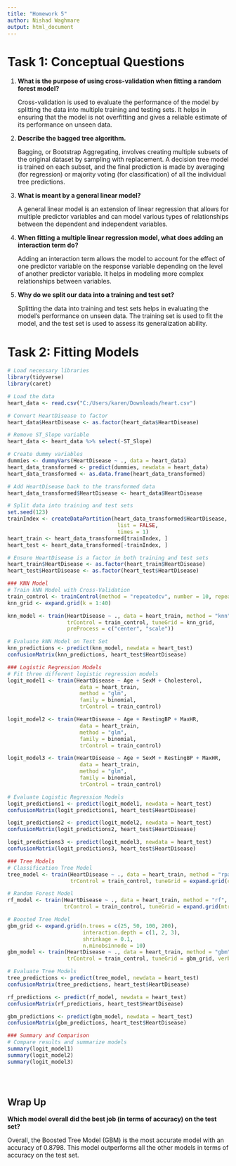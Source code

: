 ```yaml
---
title: "Homework 5"
author: Nishad Waghmare
output: html_document
---
```


# Task 1: Conceptual Questions

1.  **What is the purpose of using cross-validation when fitting a random forest model?**

    Cross-validation is used to evaluate the performance of the model by splitting the data into multiple training and testing sets. It helps in ensuring that the model is not overfitting and gives a reliable estimate of its performance on unseen data.

2.  **Describe the bagged tree algorithm.**

    Bagging, or Bootstrap Aggregating, involves creating multiple subsets of the original dataset by sampling with replacement. A decision tree model is trained on each subset, and the final prediction is made by averaging (for regression) or majority voting (for classification) of all the individual tree predictions.

3.  **What is meant by a general linear model?**

    A general linear model is an extension of linear regression that allows for multiple predictor variables and can model various types of relationships between the dependent and independent variables.

4.  **When fitting a multiple linear regression model, what does adding an interaction term do?**

    Adding an interaction term allows the model to account for the effect of one predictor variable on the response variable depending on the level of another predictor variable. It helps in modeling more complex relationships between variables.

5.  **Why do we split our data into a training and test set?**

    Splitting the data into training and test sets helps in evaluating the model's performance on unseen data. The training set is used to fit the model, and the test set is used to assess its generalization ability.

# Task 2: Fitting Models

```r
# Load necessary libraries
library(tidyverse)
library(caret)

# Load the data
heart_data <- read.csv("C:/Users/karen/Downloads/heart.csv")

# Convert HeartDisease to factor
heart_data$HeartDisease <- as.factor(heart_data$HeartDisease)

# Remove ST_Slope variable
heart_data <- heart_data %>% select(-ST_Slope)

# Create dummy variables
dummies <- dummyVars(HeartDisease ~ ., data = heart_data)
heart_data_transformed <- predict(dummies, newdata = heart_data)
heart_data_transformed <- as.data.frame(heart_data_transformed)

# Add HeartDisease back to the transformed data
heart_data_transformed$HeartDisease <- heart_data$HeartDisease

# Split data into training and test sets
set.seed(123)
trainIndex <- createDataPartition(heart_data_transformed$HeartDisease, p = .8, 
                                   list = FALSE, 
                                   times = 1)
heart_train <- heart_data_transformed[trainIndex, ]
heart_test <- heart_data_transformed[-trainIndex, ]

# Ensure HeartDisease is a factor in both training and test sets
heart_train$HeartDisease <- as.factor(heart_train$HeartDisease)
heart_test$HeartDisease <- as.factor(heart_test$HeartDisease)

### KNN Model
# Train kNN Model with Cross-Validation
train_control <- trainControl(method = "repeatedcv", number = 10, repeats = 3)
knn_grid <- expand.grid(k = 1:40)

knn_model <- train(HeartDisease ~ ., data = heart_train, method = "knn", 
                   trControl = train_control, tuneGrid = knn_grid, 
                   preProcess = c("center", "scale"))

# Evaluate kNN Model on Test Set
knn_predictions <- predict(knn_model, newdata = heart_test)
confusionMatrix(knn_predictions, heart_test$HeartDisease)

### Logistic Regression Models
# Fit three different logistic regression models
logit_model1 <- train(HeartDisease ~ Age + SexM + Cholesterol, 
                       data = heart_train, 
                       method = "glm", 
                       family = binomial, 
                       trControl = train_control)

logit_model2 <- train(HeartDisease ~ Age + RestingBP + MaxHR, 
                       data = heart_train, 
                       method = "glm", 
                       family = binomial, 
                       trControl = train_control)

logit_model3 <- train(HeartDisease ~ Age + SexM + RestingBP + MaxHR, 
                       data = heart_train, 
                       method = "glm", 
                       family = binomial, 
                       trControl = train_control)

# Evaluate Logistic Regression Models
logit_predictions1 <- predict(logit_model1, newdata = heart_test)
confusionMatrix(logit_predictions1, heart_test$HeartDisease)

logit_predictions2 <- predict(logit_model2, newdata = heart_test)
confusionMatrix(logit_predictions2, heart_test$HeartDisease)

logit_predictions3 <- predict(logit_model3, newdata = heart_test)
confusionMatrix(logit_predictions3, heart_test$HeartDisease)

### Tree Models
# Classification Tree Model
tree_model <- train(HeartDisease ~ ., data = heart_train, method = "rpart", 
                    trControl = train_control, tuneGrid = expand.grid(cp = seq(0, 0.1, by = 0.001)))

# Random Forest Model
rf_model <- train(HeartDisease ~ ., data = heart_train, method = "rf", 
                  trControl = train_control, tuneGrid = expand.grid(mtry = 1:ncol(heart_train)))

# Boosted Tree Model
gbm_grid <- expand.grid(n.trees = c(25, 50, 100, 200), 
                        interaction.depth = c(1, 2, 3), 
                        shrinkage = 0.1, 
                        n.minobsinnode = 10)
gbm_model <- train(HeartDisease ~ ., data = heart_train, method = "gbm", 
                   trControl = train_control, tuneGrid = gbm_grid, verbose = FALSE)

# Evaluate Tree Models
tree_predictions <- predict(tree_model, newdata = heart_test)
confusionMatrix(tree_predictions, heart_test$HeartDisease)

rf_predictions <- predict(rf_model, newdata = heart_test)
confusionMatrix(rf_predictions, heart_test$HeartDisease)

gbm_predictions <- predict(gbm_model, newdata = heart_test)
confusionMatrix(gbm_predictions, heart_test$HeartDisease)

### Summary and Comparison
# Compare results and summarize models
summary(logit_model1)
summary(logit_model2)
summary(logit_model3)





```
## Wrap Up

**Which model overall did the best job (in terms of accuracy) on the test set?**

Overall, the Boosted Tree Model (GBM) is the most accurate model with an accuracy of 0.8798. This model outperforms all the other models in terms of accuracy on the test set.


